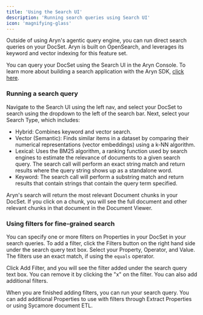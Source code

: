```yaml
---
title: 'Using the Search UI'
description: 'Running search queries using Search UI'
icon: 'magnifying-glass'
---
```


Outside of using Aryn's agentic query engine, you can run direct search queries on your DocSet. Aryn is built on OpenSearch, and leverages its keyword and vector indexing for this feature set. 

You can query your DocSet using the Search UI in the Aryn Console. To learn more about building a search application with the Aryn SDK, [click here](aryn-platform/querying-data/search/integrating_search_using_SDK).


### Running a search query

Navigate to the Search UI using the left nav, and select your DocSet to search using the dropdown to the left of the search bar. Next, select your Search Type, which includes:


* Hybrid: Combines keyword and vector search.
* Vector (Semantic): Finds similar items in a dataset by comparing their numerical representations (vector embeddings) using a k-NN algorithm.
* Lexical: Uses the BM25 algorithm, a ranking function used by search engines to estimate the relevance of documents to a given search query. The search call will perform an exact string match and return results where the query string shows up as a standalone word.
* Keyword: The search call will perform a substring match and return results that contain strings that contain the query term specified.

Aryn's search will return the most relevant Document chunks in your DocSet. If you click on a chunk, you will see the full document and other relevant chunks in that document in the Document Viewer.


### Using filters for fine-grained search

You can specify one or more filters on Properties in your DocSet in your search queries. To add a filter, click the Filters button on the right hand side under the search query text box. Select your Property, Operator, and Value. The filters use an exact match, if using the ```equals``` operator.

Click Add Filter, and you will see the filter added under the search query text box. You can remove it by clicking the "x" on the filter. You can also add additional filters.

When you are finished adding filters, you can run your search query. You can add additional Properties to use with filters through Extract Properties or using Sycamore document ETL.
